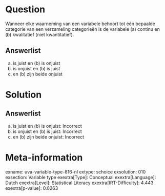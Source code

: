 Question
========

Wanneer elke waarneming van een variabele behoort tot één bepaalde
categorie van een verzameling categorieën is de variabele (a) continu en
(b) kwalitatief (niet kwantitatief).

Answerlist
----------

(a) is juist en (b) is onjuist
(a) is onjuist en (b) is juist
(a) en (b) zijn beide onjuist

Solution
========

Answerlist
----------

(a) is juist en (b) is onjuist: Incorrect
(a) is onjuist en (b) is juist: Incorrect
(a) en (b) zijn beide onjuist: Incorrect

Meta-information
================
exname: uva-variable-type-816-nl
extype: schoice
exsolution: 010
exsection: Variable type
exextra[Type]: Conceptual
exextra[Language]: Dutch
exextra[Level]: Statistical Literacy
exextra[IRT-Difficulty]: 4.443
exextra[p-value]: 0.0263
